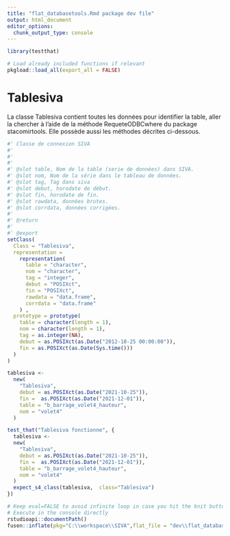 ```yaml
---
title: "flat_databasetools.Rmd package dev file"
output: html_document
editor_options: 
  chunk_output_type: console
---
```


```r
library(testthat)
```


```r
# Load already included functions if relevant
pkgload::load_all(export_all = FALSE)
```

<!-- TODO generate examples dev -->


# Tablesiva

La classe Tablesiva contient toutes les données pour identifier la table, aller la chercher à l'aide de la méthode RequeteODBCwhere du package stacomirtools.
Elle possède aussi les méthodes décrites ci-dessous.
    
```r
#' Classe de connexion SIVA
#' 
#' 
#' 
#' @slot table, Nom de la table (serie de données) dans SIVA.
#' @slot nom, Nom de la série dans le tableau de données.
#' @slot tag, Tag dans siva
#' @slot debut, horodate de début.
#' @slot fin, horodate de fin.
#' @slot rawdata, données brutes.
#' @slot corrdata, données corrigées.
#'
#' @return
#' 
#' @export
setClass(
  Class = "Tablesiva",
  representation =
    representation(
      table = "character",
      nom = "character",
      tag = "integer",
      debut = "POSIXct",
      fin = "POSIXct",
      rawdata = "data.frame",
      corrdata = "data.frame"
    ) ,
  prototype = prototype(
    table = character(length = 1),
    nom = character(length = 1),
    tag = as.integer(NA),
    debut = as.POSIXct(as.Date("2012-10-25 00:00:00")),
    fin = as.POSIXct(as.Date(Sys.time()))
  )
)
```
  
```r
tablesiva <-
  new(
    "Tablesiva",
    debut = as.POSIXct(as.Date("2021-10-25")),
    fin =  as.POSIXct(as.Date("2021-12-01")),
    table = "b_barrage_volet4_hauteur",
    nom = "volet4"
  )

```
  
```r
test_that("Tablesiva fonctionne", {
  tablesiva <-
  new(
    "Tablesiva",
    debut = as.POSIXct(as.Date("2021-10-25")),
    fin =  as.POSIXct(as.Date("2021-12-01")),
    table = "b_barrage_volet4_hauteur",
    nom = "volet4"
  )
  expect_s4_class(tablesiva,  class="Tablesiva") 
})
```
  


```r
# Keep eval=FALSE to avoid infinite loop in case you hit the knit button
# Execute in the console directly
rstudioapi::documentPath()
fusen::inflate(pkg="C:\\workspace\\SIVA",flat_file = "dev\\flat_databasetools.Rmd", vignette_name = "database tools",overwrite = TRUE)
```


